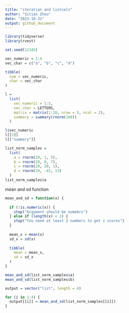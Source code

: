 ```yaml
---
title: "iteration and listcols"
author: "Sitian Zhou"
date: "2023-10-31"
output: github_document
---
```


```r
library(tidyverse)
library(rvest)
```


```r
set.seed(12345)
```

```r
vec_numeric = 1:4
vec_char = c("a", "b", "c", "d")

tibble(
  num = vec_numeric,
  char = vec_char
)
```



```r
l = 
  list(
    vec_numeric = 1:5,
    vec_char = LETTERS,
    matrix = matrix(1:10, nrow = 5, ncol = 2),
    summary = summary(rnorm(100))
  )

l$vec_numeric
l[[2]]
l[["summary"]]
```
```r
list_norm_samples = 
  list(
    a = rnorm(20, 1, 5),
    b = rnorm(20, 0, 7),
    c = rnorm(20, 20, 1),
    d = rnorm(20, -45, 13)
  )
list_norm_samples$a
```

mean and sd function

```r
mean_and_sd = function(x) {
  
  if (!is.numeric(x)) {
    stop("Argument should be numebrs")
  } else if (length(x) < 2) {
    stop("You need at least 2 numbers to get z scores")
  }
  
  mean_x = mean(x)
  sd_x = sd(x)
  
  tibble(
    mean = mean_x,
    sd = sd_x
  )
}
```


```r
mean_and_sd(list_norm_samples$a)
mean_and_sd(list_norm_samples$b)
```


```r
output = vector("list", length = 4)

for (i in 1:4) {
  output[[i]] = mean_and_sd(list_norm_samples[[i]])
}

```


```r

```










